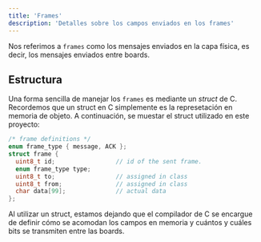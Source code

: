```yaml
---
title: 'Frames'
description: 'Detalles sobre los campos enviados en los frames'
---
```


Nos referimos a `frames` como los mensajes enviados en la capa física, es decir, los mensajes
enviados entre boards.

## Estructura
Una forma sencilla de manejar los `frames` es mediante un *struct* de C. Recordemos que un struct
en C simplemente es la represetación en memoria de objeto. A continuación, se muestar el struct
utilizado en este proyecto:

```c
/* frame definitions */
enum frame_type { message, ACK };
struct frame {
  uint8_t id;                 // id of the sent frame.
  enum frame_type type;
  uint8_t to;                 // assigned in class
  uint8_t from;               // assigned in class
  char data[99];              // actual data
};
```
Al utilizar un struct, estamos dejando que el compilador de C se encargue de definir cómo se
acomodan los campos en memoria y cuántos y cuáles bits se transmiten entre las boards.
